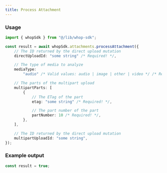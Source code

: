 ```yaml
---
title: Process Attachment
---
```


### Usage

```typescript
import { whopSdk } from "@/lib/whop-sdk";

const result = await whopSdk.attachments.processAttachment({
	// The ID returned by the direct upload mutation
	directUploadId: "some string" /* Required! */,

	// The type of media to analyze
	mediaType:
		"audio" /* Valid values: audio | image | other | video */ /* Required! */,

	// The parts of the multipart upload
	multipartParts: [
		{
			// The ETag of the part
			etag: "some string" /* Required! */,

			// The part number of the part
			partNumber: 10 /* Required! */,
		},
	],

	// The ID returned by the direct upload mutation
	multipartUploadId: "some string",
});

```

### Example output

```typescript
const result = true;

```
